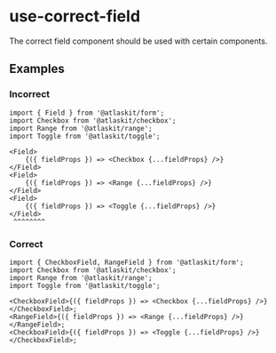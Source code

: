 # use-correct-field

The correct field component should be used with certain components.

## Examples

### Incorrect

```tsx
import { Field } from '@atlaskit/form';
import Checkbox from '@atlaskit/checkbox';
import Range from '@atlaskit/range';
import Toggle from '@atlaskit/toggle';

<Field>
	{({ fieldProps }) => <Checkbox {...fieldProps} />}
</Field>
<Field>
	{({ fieldProps }) => <Range {...fieldProps} />}
</Field>
<Field>
	{({ fieldProps }) => <Toggle {...fieldProps} />}
</Field>
 ^^^^^^^^
```

### Correct

```tsx
import { CheckboxField, RangeField } from '@atlaskit/form';
import Checkbox from '@atlaskit/checkbox';
import Range from '@atlaskit/range';
import Toggle from '@atlaskit/toggle';

<CheckboxField>{({ fieldProps }) => <Checkbox {...fieldProps} />}</CheckboxField>;
<RangeField>{({ fieldProps }) => <Range {...fieldProps} />}</RangeField>;
<CheckboxField>{({ fieldProps }) => <Toggle {...fieldProps} />}</CheckboxField>;
```
